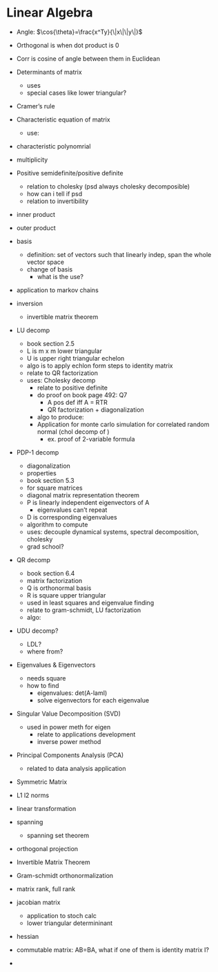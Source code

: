 # Linear Algebra {#linalg}

- Angle: $\cos{\theta}=\frac{x^Ty}{\|x\|\|y\|}$
- Orthogonal is when dot product is 0
- Corr is cosine of angle between them in Euclidean
- Determinants of matrix
  - uses
  - special cases like lower triangular?
- Cramer's rule
- Characteristic equation of matrix
  - use: 
- characteristic polynomrial
- multiplicity
- Positive semidefinite/positive definite
  - relation to cholesky (psd always cholesky decomposible)
  - how can i tell if psd
  - relation to invertibility
- inner product
- outer product
- basis
  - definition: set of vectors such that linearly indep, span the whole vector space
  - change of basis
    - what is the use?
- application to markov chains

- inversion
  - invertible matrix theorem

- LU decomp
  - book section 2.5
  - L is m x m lower triangular
  - U is upper right triangular echelon
  - algo is to apply echlon form steps to identity matrix
  - relate to QR factorization
  - uses: Cholesky decomp
    - relate to positive definite
    - do proof on book page 492: Q7
      - A pos def iff A = RTR
      - QR factorization + diagonalization
    - algo to produce:
    - Application for monte carlo simulation for correlated random normal (chol decomp of )
      - ex. proof of 2-variable formula
- PDP-1 decomp
  - diagonalization
  - properties
  - book section 5.3
  - for square matrices
  - diagonal matrix representation theorem
  - P is linearly independent eigenvectors of A
    - eigenvalues can't repeat
  - D is corresponding eigenvalues
  - algorithm to compute
  - uses: decouple dynamical systems, spectral decomposition, cholesky
  - grad school?
  
- QR decomp
  - book section 6.4
  - matrix factorization
  - Q is orthonormal basis
  - R is square upper triangular
  - used in least squares and eigenvalue finding
  - relate to gram-schmidt, LU factorization
  - algo: 
- UDU decomp?
  - LDL?
  - where from?
- Eigenvalues & Eigenvectors
  - needs square
  - how to find
    - eigenvalues: det(A-lamI)
    - solve eigenvectors for each eigenvalue
- Singular Value Decomposition (SVD)
  - used in power meth for eigen
    - relate to applications development
    - inverse power method
- Principal Components Analysis (PCA)
  - related to data analysis application
- Symmetric Matrix
- L1 l2 norms
- linear transformation
- spanning
  - spanning set theorem
- orthogonal projection
- Invertible Matrix Theorem
- Gram-schmidt orthonormalization
- matrix rank, full rank
- jacobian matrix
  - application to stoch calc
  - lower triangular determininant
- hessian
- commutable matrix: AB=BA, what if one of them is identity matrix I?





- 
